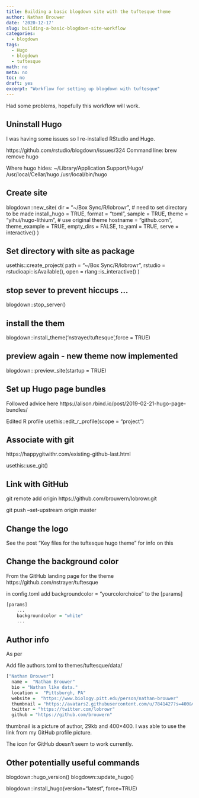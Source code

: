 ```yaml
---
title: Building a basic blogdown site with the tuftesque theme
author: Nathan Brouwer
date: '2020-12-17'
slug: building-a-basic-blogdown-site-workflow
categories:
  - blogdown
tags:
  - Hugo
  - blogdown
  - tuftesque
math: no
meta: no
toc: no
draft: yes
excerpt: "Workflow for setting up blogdown with tuftesque"
---
```



<!--more-->

Had some problems, hopefully this workflow will work.

## Uninstall Hugo

I was having some issues so I re-installed RStudio and Hugo.  


https://github.com/rstudio/blogdown/issues/324
Command line:
brew remove hugo

Where hugo hides:
~/Library/Application\ Support/Hugo/
/usr/local/Cellar/hugo
/usr/local/bin/hugo 


## Create site

blogdown::new_site(
  dir = "~/Box Sync/R/lobrowr", # need to set directory to be made
  install_hugo = TRUE,
  format = "toml",
  sample = TRUE,
  theme = "yihui/hugo-lithium", # use original theme
  hostname = "github.com",
  theme_example = TRUE,
  empty_dirs = FALSE,
  to_yaml = TRUE,
  serve = interactive()
)

## Set directory with site as package

usethis::create_project(
  path = "~/Box Sync/R/lobrowr",
  rstudio = rstudioapi::isAvailable(),
  open = rlang::is_interactive()
)

## stop sever to prevent hiccups ...

blogdown::stop_server()

## install the them

blogdown::install_theme('nstrayer/tuftesque',force = TRUE)

## preview again - new theme now implemented 

blogdown:::preview_site(startup = TRUE)



## Set up Hugo page bundles

Followed advice here
 https://alison.rbind.io/post/2019-02-21-hugo-page-bundles/
 
Edited R profile
usethis::edit_r_profile(scope = "project")


## Associate with git

https://happygitwithr.com/existing-github-last.html

usethis::use_git()

## Link with GitHub

git remote add origin https://github.com/brouwern/lobrowr.git

git push --set-upstream origin master


## Change the logo 

See the post "Key files for the tuftesque hugo theme" for info on this

## Change the background color

From the GitHub landing page for the theme
https://github.com/nstrayer/tuftesque

in config.toml add 
backgroundcolor = "yourcolorchoice"
to the [params]

```r
[params]
    ...
    backgroundcolor = "white"
    ...
```


## Author info

As per

Add file authors.toml to themes/tuftesque/data/

```r
["Nathan Brouwer"]
  name =  "Nathan Brouwer"
  bio = "Nathan like data."
  location =  "Pittsburgh, PA"
  website =  "https://www.biology.pitt.edu/person/nathan-brouwer"
  thumbnail = "https://avatars2.githubusercontent.com/u/7841427?s=400&v=4"
  twitter = "https://twitter.com/lobrowr"
  github = "https://github.com/brouwern"
```

thumbnail is a picture of author, 29kb and 400×400.  I was able to use the link from my GitHub profile picture.

The icon for GitHub doesn't seem to work currently.

## Other potentially useful commands

blogdown::hugo_version()
blogdown::update_hugo()

blogdown::install_hugo(version="latest", force=TRUE)


